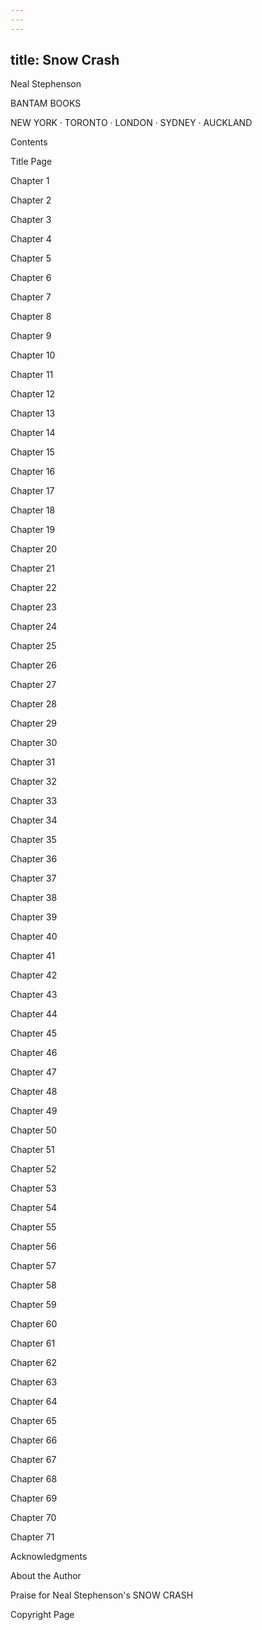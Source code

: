 ```yaml
---
---
---
```

title: Snow Crash
---



Neal Stephenson





BANTAM BOOKS

NEW YORK · TORONTO · LONDON · SYDNEY · AUCKLAND





Contents

Title Page

Chapter 1

Chapter 2

Chapter 3

Chapter 4

Chapter 5

Chapter 6

Chapter 7

Chapter 8

Chapter 9

Chapter 10

Chapter 11

Chapter 12

Chapter 13

Chapter 14

Chapter 15

Chapter 16

Chapter 17

Chapter 18

Chapter 19

Chapter 20

Chapter 21

Chapter 22

Chapter 23

Chapter 24

Chapter 25

Chapter 26

Chapter 27

Chapter 28

Chapter 29

Chapter 30

Chapter 31

Chapter 32

Chapter 33

Chapter 34

Chapter 35

Chapter 36

Chapter 37

Chapter 38

Chapter 39

Chapter 40

Chapter 41

Chapter 42

Chapter 43

Chapter 44

Chapter 45

Chapter 46

Chapter 47

Chapter 48

Chapter 49

Chapter 50

Chapter 51

Chapter 52

Chapter 53

Chapter 54

Chapter 55

Chapter 56

Chapter 57

Chapter 58

Chapter 59

Chapter 60

Chapter 61

Chapter 62

Chapter 63

Chapter 64

Chapter 65

Chapter 66

Chapter 67

Chapter 68

Chapter 69

Chapter 70

Chapter 71

Acknowledgments

About the Author

Praise for Neal Stephenson's SNOW CRASH

Copyright Page


